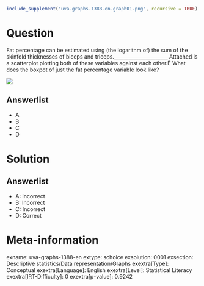 ```r
include_supplement("uva-graphs-1388-en-graph01.png", recursive = TRUE)
```

Question
========

Fat percentage can be estimated using (the logarithm of) the sum of the skinfold thicknesses of biceps and triceps.______________________ Attached is a scatterplot plotting both of these variables against each other.Ê What does the boxpot of just the fat percentage variable look like?

![](uva-graphs-1388-en-graph01.png)

Answerlist
----------

* A
* B
* C
* D

Solution
========

Answerlist
----------

* A: Incorrect
* B: Incorrect
* C: Incorrect
* D: Correct

Meta-information
================
exname: uva-graphs-1388-en
extype: schoice
exsolution: 0001
exsection: Descriptive statistics/Data representation/Graphs
exextra[Type]: Conceptual
exextra[Language]: English
exextra[Level]: Statistical Literacy
exextra[IRT-Difficulty]: 0
exextra[p-value]: 0.9242
